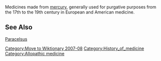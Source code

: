 {{dated prod|concern = {{{concern|Dictionary definition with no potential for expansion. I guess you could transwiki it to Wiktionary. [[User:Adam Cuerden|Adam Cuerden]] <sup>[[User_talk:Adam Cuerden|talk]]</sup> 22:50, 17 August 2007 (UTC)}}}|month = August|day = 17|year = 2007|time = 22:50|timestamp = 20070817225016}}
<!-- Do not use the "dated prod" template directly; the above line is generated by "subst:prod|reason" -->

{{dict}}

Medicines made from [[mercury (element)|mercury]], generally used for purgative purposes from the 17th to the 19th century in European and American medicine.

==See Also==
[[Paracelsus]]

{{pharmacy-stub}}
[[Category:Move to Wiktionary 2007-08]]

[[Category:History_of_medicine]]
[[Category:Allopathic medicine]]